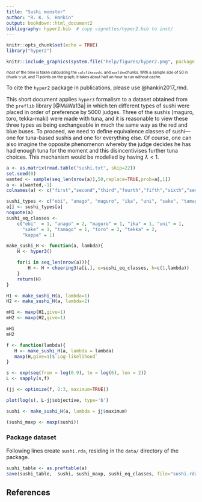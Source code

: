 ```yaml
---
title: "Sushi monster"
author: "R. K. S. Hankin"
output: bookdown::html_document2
bibliography: hyper2.bib  # copy vignettes/hyper2.bib to inst/
---
```


```r
knitr::opts_chunk$set(echo = TRUE)
library("hyper2")
```

```r
knitr::include_graphics(system.file("help/figures/hyper2.png", package = "hyper2"))
```


<font size="1"> most of the time is taken calculating the
`calclikesushi` and `maxlike`chunks.  With a sample size of 50 in
chunk `tryH`, and 11 points on the graph, it takes about half an hour
to run without cache. </font>

To cite the `hyper2` package in publications, please use @hankin2017_rmd.

This short document applies `hyper3` formalism to a dataset
obtained from the `preflib` library [@MaWa13a] in which ten
different types of sushi were placed in order of preference by 5000
judges.  Three of the sushis (maguro, toro, tekka-maki) were made with
tuna, and it is reasonable to view these three types as being
exchangeable in much the same way as the red and blue buses.  To
proceed, we need to define equivalence classes of sushi---one for
tuna-based sushis and one for everything else.  Of course, one can
also imagine the opposite phenomenon whereby the judge decides he has
had enough tuna for the moment and this disincentivises further tuna
choices.  This mechanism would be modelled by having $\lambda<1$.


```r
a <- as.matrix(read.table("sushi.txt", skip=22))
set.seed(0)
wanted <- sample(seq_len(nrow(a)),50,replace=TRUE,prob=a[,1])
a <- a[wanted,-1]
colnames(a) <- c("first","second","third","fourth","fifth","sixth","seventh","eighth","ninth","tenth")
```

```r
sushi_types <- c("ebi", "anago", "maguro", "ika", "uni", "sake", "tamago", "toro", "tekka", "kappa")
a[] <- sushi_types[a]
noquote(a)
sushi_eq_classes <-
    c("ebi"  = 1, "anago" = 2, "maguro" = 1, "ika" = 1, "uni" = 1,
      "sake" = 1, "tamago" = 1, "toro" = 2, "tekka" = 2,
      "kappa" = 1)
```
	

```r
make_sushi_H <- function(a, lambda){
    H <- hyper3()

    for(i in seq_len(nrow(a))){
        H <- H + cheering3(a[i,], e=sushi_eq_classes, h=c(1,lambda))
    }
    return(H)
}
```

```r
H1 <- make_sushi_H(a, lambda=1)
H2 <- make_sushi_H(a, lambda=2)
```


```r
mH1 <- maxp(H1,give=1)
mH2 <- maxp(H2,give=1)
```


```r
mH1
mH2
```

```r
f <- function(lambda){
   H <- make_sushi_H(a, lambda = lambda)
   maxp(H,give=1)$`Log-likelihood`
}

s <- exp(seq(from = log(0.9), to = log(6), len = 2))
L <- sapply(s,f)
```

```r
(jj <- optimize(f, 2:3, maximum=TRUE))
```

```r
plot(log(s), L-jj$objective, type='b')
```

```r
sushi <- make_sushi_H(a, lambda = jj$maximum)
```

```r
(sushi_maxp <- maxp(sushi))
```

### Package dataset {-}

Following lines create `sushi.rda`, residing in the `data/` directory of the package.

```r
sushi_table <- as.preftable(a)
save(sushi_table,  sushi, sushi_maxp, sushi_eq_classes, file="sushi.rda")
```

## References {-}
